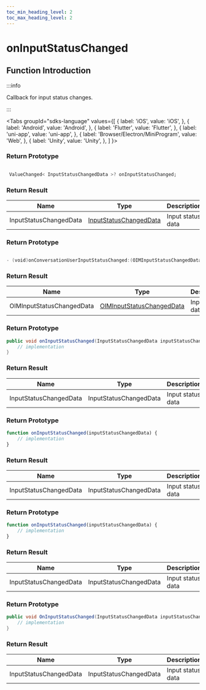 ```yaml
---
toc_min_heading_level: 2
toc_max_heading_level: 2
---
```


# onInputStatusChanged

## Function Introduction

:::info

Callback for input status changes.

:::

<Tabs
groupId="sdks-language"
values={[
{ label: 'iOS', value: 'iOS', },
{ label: 'Android', value: 'Android', },
{ label: 'Flutter', value: 'Flutter', },
{ label: 'uni-app', value: 'uni-app', },
{ label: 'Browser/Electron/MiniProgram', value: 'Web', },
{ label: 'Unity', value: 'Unity', },
]
}>

<TabItem value="Flutter">

### Return Prototype

```dart showLineNumbers

 ValueChanged< InputStatusChangedData >? onInputStatusChanged;

```

### Return Result

| Name      | Type                                               | Description      |
| --------- | -------------------------------------------------- | ---------------- |
| InputStatusChangedData | [InputStatusChangedData](/class/conversation/inputStatusChangedData.mdx) | Input status data |

</TabItem>

<TabItem value="iOS">

### Return Prototype

```swift showLineNumbers

- (void)onConversationUserInputStatusChanged:(OIMInputStatusChangedData *)inputStatusChangedData;

```

### Return Result

| Name      | Type                                               | Description      |
| --------- | -------------------------------------------------- | ---------------- |
| OIMInputStatusChangedData | [OIMInputStatusChangedData](/class/conversation/inputStatusChangedData.mdx) | Input status data |

</TabItem>

<TabItem value="Android">

### Return Prototype

```java showLineNumbers
public void onInputStatusChanged(InputStatusChangedData inputStatusChangedData) {
    // implementation
}
```

### Return Result

| Name      | Type                                               | Description      |
| --------- | -------------------------------------------------- | ---------------- |
| InputStatusChangedData | InputStatusChangedData | Input status data |

</TabItem>

<TabItem value="Web">

### Return Prototype

```javascript showLineNumbers
function onInputStatusChanged(inputStatusChangedData) {
    // implementation
}
```

### Return Result

| Name      | Type                                               | Description      |
| --------- | -------------------------------------------------- | ---------------- |
| InputStatusChangedData | InputStatusChangedData | Input status data |

</TabItem>

<TabItem value="uni-app">

### Return Prototype

```javascript showLineNumbers
function onInputStatusChanged(inputStatusChangedData) {
    // implementation
}
```

### Return Result

| Name      | Type                                               | Description      |
| --------- | -------------------------------------------------- | ---------------- |
| InputStatusChangedData | InputStatusChangedData | Input status data |

</TabItem>

<TabItem value="Unity">

### Return Prototype

```csharp showLineNumbers
public void OnInputStatusChanged(InputStatusChangedData inputStatusChangedData) {
    // implementation
}
```

### Return Result

| Name      | Type                                               | Description      |
| --------- | -------------------------------------------------- | ---------------- |
| InputStatusChangedData | InputStatusChangedData | Input status data |

</TabItem>

</Tabs>